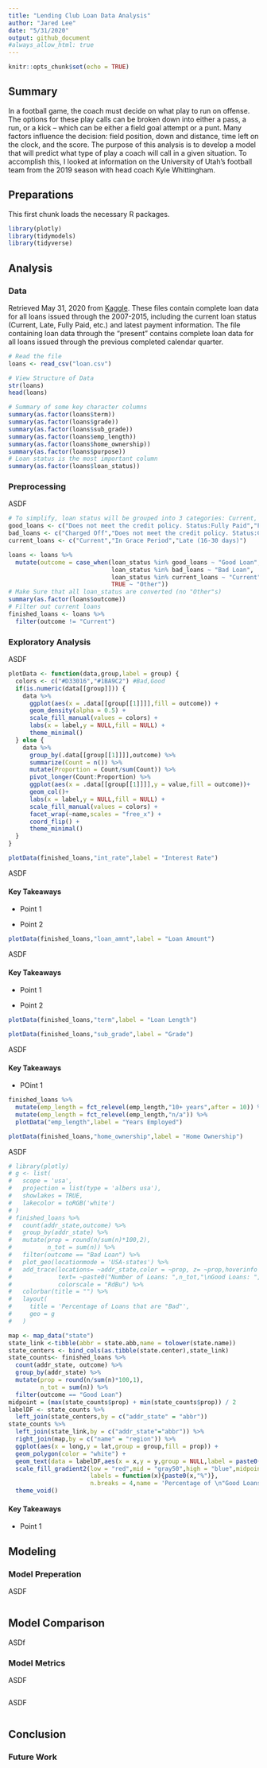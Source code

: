 ```yaml
---
title: "Lending Club Loan Data Analysis"
author: "Jared Lee"
date: "5/31/2020"
output: github_document
#always_allow_html: true
---
```


```r
knitr::opts_chunk$set(echo = TRUE)

```

## Summary 

In a football game, the coach must decide on what play to run on offense. The options for these play calls can be broken down into either a pass, a run, or a kick -- which can be either a field goal attempt or a punt. Many factors influence the decision: field position, down and distance, time left on the clock, and the score. The purpose of this analysis is to develop a model that will predict what type of play a coach will call in a given situation. To accomplish this, I looked at information on the University of Utah's football team from the 2019 season with head coach Kyle Whittingham.

## Preparations 

This first chunk loads the necessary R packages.

```r
library(plotly)
library(tidymodels)
library(tidyverse)
```

## Analysis

### Data

  Retrieved May 31, 2020 from [Kaggle](https://www.kaggle.com/wendykan/lending-club-loan-data). These files contain complete loan data for all loans issued through the 2007-2015, including the current loan status (Current, Late, Fully Paid, etc.) and latest payment information. The file containing loan data through the "present" contains complete loan data for all loans issued through the previous completed calendar quarter.


```r
# Read the file
loans <- read_csv("loan.csv")

# View Structure of Data
str(loans)
head(loans)
```

```r
# Summary of some key character columns
summary(as.factor(loans$term))
summary(as.factor(loans$grade))
summary(as.factor(loans$sub_grade))
summary(as.factor(loans$emp_length))
summary(as.factor(loans$home_ownership))
summary(as.factor(loans$purpose))
# Loan status is the most important column
summary(as.factor(loans$loan_status))
```

### Preprocessing

  ASDF

```r
# To simplify, loan status will be grouped into 3 categories: Current, Good, Bad
good_loans <- c("Does not meet the credit policy. Status:Fully Paid","Fully Paid")
bad_loans <- c("Charged Off","Does not meet the credit policy. Status:Charged Off","Default","Late (31-120 days)")
current_loans <- c("Current","In Grace Period","Late (16-30 days)")

loans <- loans %>%
  mutate(outcome = case_when(loan_status %in% good_loans ~ "Good Loan",
                             loan_status %in% bad_loans ~ "Bad Loan",
                             loan_status %in% current_loans ~ "Current",
                             TRUE ~ "Other"))
# Make Sure that all loan_status are converted (no "Other"s)
summary(as.factor(loans$outcome))
# Filter out current loans
finished_loans <- loans %>%
  filter(outcome != "Current")
```

### Exploratory Analysis

  ASDF

```r
plotData <- function(data,group,label = group) {
  colors <- c("#D33016","#1BA9C2") #Bad,Good
  if(is.numeric(data[[group]])) {
    data %>%
      ggplot(aes(x = .data[[group[[1]]]],fill = outcome)) +
      geom_density(alpha = 0.5) +
      scale_fill_manual(values = colors) +
      labs(x = label,y = NULL,fill = NULL) +
      theme_minimal()
  } else {
    data %>%
      group_by(.data[[group[[1]]]],outcome) %>%
      summarize(Count = n()) %>%
      mutate(Proportion = Count/sum(Count)) %>%
      pivot_longer(Count:Proportion) %>%
      ggplot(aes(x = .data[[group[[1]]]],y = value,fill = outcome))+
      geom_col()+
      labs(x = label,y = NULL,fill = NULL) +
      scale_fill_manual(values = colors) + 
      facet_wrap(~name,scales = "free_x") +
      coord_flip() +
      theme_minimal()
  }
}
```

```r
plotData(finished_loans,"int_rate",label = "Interest Rate")
```

  ASDF
  
#### Key Takeaways

* Point 1

* Point 2

```r
plotData(finished_loans,"loan_amnt",label = "Loan Amount")
```

ASDF

#### Key Takeaways

* Point 1

* Point 2

```r
plotData(finished_loans,"term",label = "Loan Length")
```

```r
plotData(finished_loans,"sub_grade",label = "Grade")
```

ASDF

#### Key Takeaways

* POint 1

```r
finished_loans %>%
  mutate(emp_length = fct_relevel(emp_length,"10+ years",after = 10)) %>%
  mutate(emp_length = fct_relevel(emp_length,"n/a")) %>%
  plotData("emp_length",label = "Years Employed")
```

```r
plotData(finished_loans,"home_ownership",label = "Home Ownership")
```

ASDF

```r
# library(plotly)
# g <- list(
#   scope = 'usa',
#   projection = list(type = 'albers usa'),
#   showlakes = TRUE,
#   lakecolor = toRGB('white')
# )
# finished_loans %>%
#   count(addr_state,outcome) %>%
#   group_by(addr_state) %>%
#   mutate(prop = round(n/sum(n)*100,2),
#          n_tot = sum(n)) %>%
#   filter(outcome == "Bad Loan") %>%
#   plot_geo(locationmode = 'USA-states') %>%
#   add_trace(locations= ~addr_state,color = ~prop, z= ~prop,hoverinfo = "text",
#             text= ~paste0("Number of Loans: ",n_tot,"\nGood Loans: ",100-prop,"%\nBad Loans: ",prop,"%"),
#             colorscale = "RdBu") %>%
#   colorbar(title = "") %>% 
#   layout(
#     title = 'Percentage of Loans that are "Bad"',
#     geo = g
#   )
```

```r
map <- map_data("state")
state_link <-tibble(abbr = state.abb,name = tolower(state.name))
state_centers <- bind_cols(as.tibble(state.center),state_link)
state_counts<- finished_loans %>%
  count(addr_state, outcome) %>%
  group_by(addr_state) %>%
  mutate(prop = round(n/sum(n)*100,1),
         n_tot = sum(n)) %>%
  filter(outcome == "Good Loan") 
midpoint = (max(state_counts$prop) + min(state_counts$prop)) / 2
labelDF <- state_counts %>%
  left_join(state_centers,by = c("addr_state" = "abbr"))
state_counts %>%
  left_join(state_link,by = c("addr_state"="abbr")) %>%
  right_join(map,by = c("name" = "region")) %>%
  ggplot(aes(x = long,y = lat,group = group,fill = prop)) +
  geom_polygon(color = "white") +
  geom_text(data = labelDF,aes(x = x,y = y,group = NULL,label = paste0(prop,"%"))) +
  scale_fill_gradient2(low = "red",mid = "gray50",high = "blue",midpoint = midpoint,
                       labels = function(x){paste0(x,"%")},
                       n.breaks = 4,name = 'Percentage of \n"Good Loans"') +
  theme_void()
```



#### Key Takeaways

* Point 1



## Modeling

### Model Preperation

ASDF

```r



```



## Model Comparison

ASDf

### Model Metrics

ASDF

```r


```

ASDF

```r

```



## Conclusion



### Future Work




